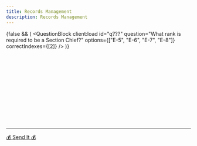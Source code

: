 ```yaml
---
title: Records Management
description: Records Management
---
```



{false && (
  <QuestionBlock
    client:load
    id="q???"
    question="What rank is required to be a Section Chief?"
    options={["E-5", "E-6", "E-7", "E-8"]}
    correctIndexes={[2]}
  />
)}

<div className="space-y-1 max-w-none">
  <QuestionBlock
    client:load
    id="q1"
    question="Ensuring proper collection, preservation, and safeguarding of federal records is the responsibility of _____."
    options={["Unit Commanders", "Unit Records Managers", "Base Records Managers", "All Department of the Air Force Personnel (military, civilians, contractors)"]}
    correctIndexes={[3]}
  />
<br />
  <QuestionBlock
    client:load
    id="q2"
    question="Which statement is NOT true as it pertains to maintaining an effective records management program?"
    options={["It's used to preserve our nation's history.", "It assists with mission planning and operations", "It allows for informed decision making at all levels within the chain.", "Individuals cannot be held liable for records not properly maintained/disposed of."]}
    correctIndexes={[3]}
  />
<br />
  <QuestionBlock
    client:load
    id="q3"
    question="Which of the following documents are considered a record?"
    options={["Routing Slip", "Air Force Times", "CMSAF Post on Twitter", "Signed Appointment Letter", "Selfie with the First Sergeant", "AF Achievement Medal with Order Number"]}
    correctIndexes={[2,3,5]}
  />
<br />
  <QuestionBlock
    client:load
    id="q4"
    question="This type of document is created or received during peacetime, wartime, or contingency operations and once released it cannot be altered."
    options={["Draft", "Record", "Non-Record", "Personal Record"]}
    correctIndexes={[1]}
  />
<br />
  <QuestionBlock
    client:load
    id="q5"
    question="Which of the following statements most accurately describes a permanent record?"
    options={["Destroyed after a specific time period", "Has enduring historical value", "Held anywhere from 1 day to 100 years", "Kept forever", "Transferred to National Archives for preservation", "The vast majority of Air Force records"]}
    correctIndexes={[1,3,4]}
  />
<br />
    <QuestionBlock
    client:load
    id="q6"
    question="Emergency Operating records and Legal and Financial Rights records are considered _____."
    options={["Non-Records", "Essential Records", "Temporary Records", "Operational Records"]}
    correctIndexes={[1]}
  />
<br />
  <QuestionBlock
    client:load
    id="q7"
    question="Which of the following shows the record lifecycle phases in the appropriate sequence?"
    options={["Creation, Maintenance and Use, Disposition", "Maintenance and Use, Creation, Disposition", "Disposition, Creation, Maintenance and Use", "Maintenance and Use, Disposition, Creation"]}
    correctIndexes={[0]}
  />
<br />
  <QuestionBlock
    client:load
    id="q8"
    question="To be considered an official record the document must be _____."
    options={["drafted and routed", "filed, used, or printed", "signed, approved, or relesased", "retrieved, disseminated, or duplicated"]}
    correctIndexes={[2]}
  />
<br />
  <QuestionBlock
    client:load
    id="q9"
    question="An action that requires you to search for information and prevent it from being destroyed until the freeze is lifted is known as a _____."
    options={["Records Hold", "Litigation Hold", "Litigation Freeze", "Records Discovery"]}
    correctIndexes={[1]}
  />
<br />
  <QuestionBlock
    client:load
    id="q10"
    question="At a minimum, members leaving federal service require permission from their records professional to remove documents, with the exception of _____."
    options={["Extra Copies", "Non-Records", "Official Records", "Personal Documents"]}
    correctIndexes={[3]}
  />
<br />
  <QuestionBlock
    client:load
    id="q11"
    question="When responding to litigation holds, FOIA requests, investigations, or inquiries you must provide all responsive _____."
    options={["messages", "messages and emojis", "messages and attachments", "messages, attachments, and emojis"]}
    correctIndexes={[3]}
  />
<br />
  <QuestionBlock
    client:load
    id="q12"
    question="Once texts or electronic messages are assessed as being official records, how long do you have to transfer them to the office repository?"
    options={["24 hours", "48 hours", "5 duty days", "10 duty days"]}
    correctIndexes={[1]}
  />
</div>

---

<div style={{
  marginTop: '3rem',
  textAlign: 'center'
}}>
  <a
    href="https://coff.ee/qtcbt"
    target="_blank"
    rel="noopener noreferrer"
    style={{
      display: 'inline-block',
      padding: '0.5rem 1rem',
      backgroundColor: '#FFDD00',
      color: '#000',
      fontWeight: 'bold',
      borderRadius: '0.375rem',
      textDecoration: 'none'
    }}
  >
    💰 Send It 💰
  </a>
</div>
